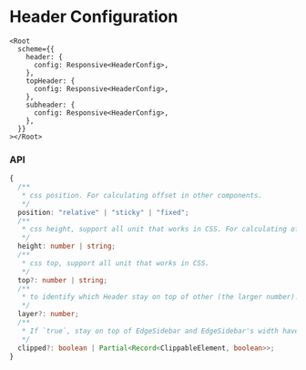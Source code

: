 
<Meta title="Layout v5 (LEGACY)/Configuration/Header" />

<style>{`
  .sbdocs-content {
    max-width: 720px;
  }
`}</style>

# Header Configuration

```tsx
<Root
  scheme={{
    header: {
      config: Responsive<HeaderConfig>,
    },
    topHeader: {
      config: Responsive<HeaderConfig>,
    },
    subheader: {
      config: Responsive<HeaderConfig>,
    },
  }}
></Root>
```

### API

```ts
{
  /**
   * css position. For calculating offset in other components.
   */
  position: "relative" | "sticky" | "fixed";
  /**
   * css height, support all unit that works in CSS. For calculating offset in other components.
   */
  height: number | string;
  /**
   * css top, support all unit that works in CSS.
   */
  top?: number | string;
  /**
   * to identify which Header stay on top of other (the larger number).
   */
  layer?: number;
  /**
   * If `true`, stay on top of EdgeSidebar and EdgeSidebar's width have no effect on Header.
   */
  clipped?: boolean | Partial<Record<ClippableElement, boolean>>;
}
```
